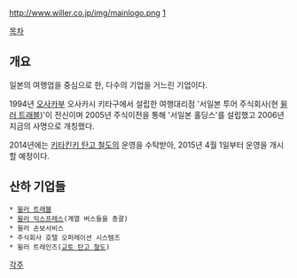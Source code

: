 {{{+1 WILLER ALLIANCE / ウィラー アライアンス}}}
http://www.willer.co.jp/img/mainlogo.png
[http://www.willer.co.jp/index.php]

[[목차]]
== 개요 ==
일본의 여행업을 중심으로 한, 다수의 기업을 거느린 기업이다.

1994년 [[오사카]]부 오사카시 키타구에서 설립한 여행대리점 '서일본 투어 주식회사(현 [[윌러 트래블]])'이 전신이며 2005년 주식이전을 통해 '서일본 홀딩스'를 설립했고 2006년 지금의 사명으로 개칭했다.

2014년에는 [[키타킨키 탄고 철도]]의 운영을 수탁받아, 2015년 4월 1일부터 운영을 개시할 예정이다.

== 산하 기업들 ==
 * [[윌러 트래블]]
 * [[윌러 익스프레스]](계열 버스들을 총괄)
 * 윌러 손보서비스
 * 주식회사 호텔 오퍼레이션 시스템즈
 * 윌러 트레인즈([[교토 탄고 철도]])

[[각주]]

